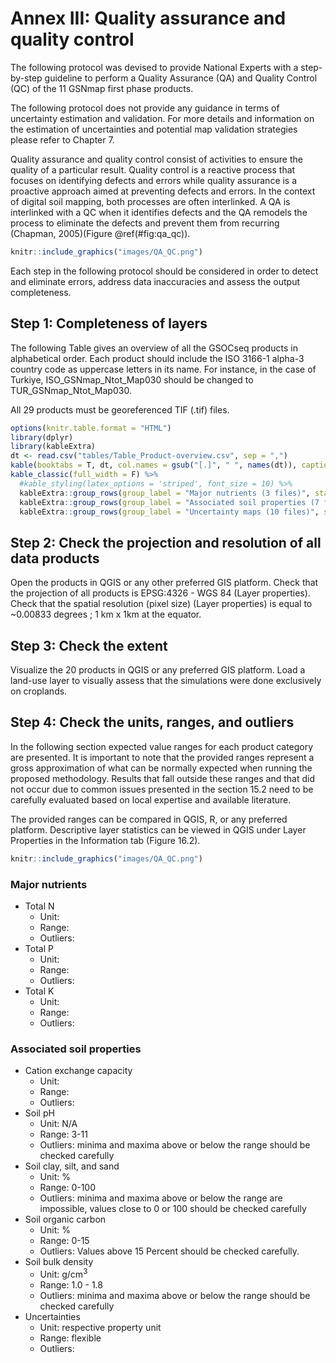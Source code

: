 # Annex III: Quality assurance and quality control {-}
The following protocol was devised to provide National Experts with a step-by-step guideline to perform a Quality Assurance (QA) and Quality Control (QC) of the 11 GSNmap first phase products.

The following protocol does not provide any guidance in terms of uncertainty estimation and validation. For more details and information on the estimation of uncertainties and potential map validation strategies please refer to Chapter 7.

Quality assurance and quality control consist of activities to ensure the quality of a particular result. Quality control is a reactive process that focuses on identifying defects and errors while quality assurance is a proactive approach aimed at preventing defects and errors. In the context of digital soil mapping, both processes are often interlinked. A QA is interlinked with a QC when it identifies defects and the QA remodels the process to eliminate the defects and prevent them from recurring (Chapman, 2005)(Figure \@ref(#fig:qa_qc)).

```r
knitr::include_graphics("images/QA_QC.png")
```

Each step in the following protocol should be considered in order to detect and eliminate errors, address data inaccuracies and assess the output completeness.

## Step 1: Completeness of layers {-}

The following Table \ref{tab:products} gives an overview of all the GSOCseq products in alphabetical order. Each product should include the ISO 3166-1 alpha-3 country code as uppercase letters in its name. For instance, in the case of Turkiye, ISO_GSNmap_Ntot_Map030 should be changed to TUR_GSNmap_Ntot_Map030.

All 29 products must be georeferenced TIF (.tif) files.

```r
options(knitr.table.format = "HTML")
library(dplyr)
library(kableExtra)
dt <- read.csv("tables/Table_Product-overview.csv", sep = ",")
kable(booktabs = T, dt, col.names = gsub("[.]", " ", names(dt)), caption = '\\label{tab:products}Data product overview.', format = 'html') %>%
kable_classic(full_width = F) %>%
  #kable_styling(latex_options = 'striped', font_size = 10) %>%
  kableExtra::group_rows(group_label = "Major nutrients (3 files)", start_row = 1, end_row = 3) %>%
  kableExtra::group_rows(group_label = "Associated soil properties (7 files)", start_row = 4, end_row = 10) %>% 
  kableExtra::group_rows(group_label = "Uncertainty maps (10 files)", start_row = 11, end_row = 20)
```

## Step 2: Check the projection and resolution of all data products {-}
Open the products in QGIS or any other preferred GIS platform. Check that the projection of all products is EPSG:4326 - WGS 84 (Layer properties). Check that the spatial resolution (pixel size) (Layer properties) is equal to ~0.00833 degrees ; 1 km x 1km at the equator.

## Step 3: Check the extent {-}
Visualize the 20 products in QGIS or any preferred GIS platform. Load a land-use layer to visually assess that the simulations were done exclusively on croplands.

## Step 4: Check the units, ranges, and outliers {-}

In the following section expected value ranges for each product category are presented. It is important to note that the provided ranges represent a gross approximation of what can be normally expected when running the proposed methodology. Results that fall outside these ranges and that did not occur due to common issues presented in the section 15.2 need to be carefully evaluated based on local expertise and available literature.

The provided ranges can be compared in QGIS, R, or any preferred platform. Descriptive layer statistics can be viewed in QGIS under Layer Properties in the Information tab (Figure 16.2).

```r
knitr::include_graphics("images/QA_QC.png")

```

### Major nutrients {-}

* Total N
  * Unit:
  * Range:
  * Outliers:
* Total P
  * Unit:
  * Range:
  * Outliers:
* Total K
  * Unit:
  * Range:
  * Outliers:
  
  
### Associated soil properties {-}

* Cation exchange capacity
  * Unit:
  * Range:
  * Outliers:
* Soil pH
  * Unit: N/A
  * Range: 3-11
  * Outliers: minima and maxima above or below the range should be checked carefully
* Soil clay, silt, and sand
  * Unit: %
  * Range: 0-100
  * Outliers: minima and maxima above or below the range are impossible, values close to 0 or 100 should be checked carefully
* Soil organic carbon
  * Unit: %
  * Range: 0-15
  * Outliers: Values above 15 Percent should be checked carefully.
* Soil bulk density
  * Unit: g/cm^3^
  * Range: 1.0 - 1.8
  * Outliers: minima and maxima above or below the range should be checked carefully 
* Uncertainties
  * Unit: respective property unit
  * Range: flexible
  * Outliers: 
  
  